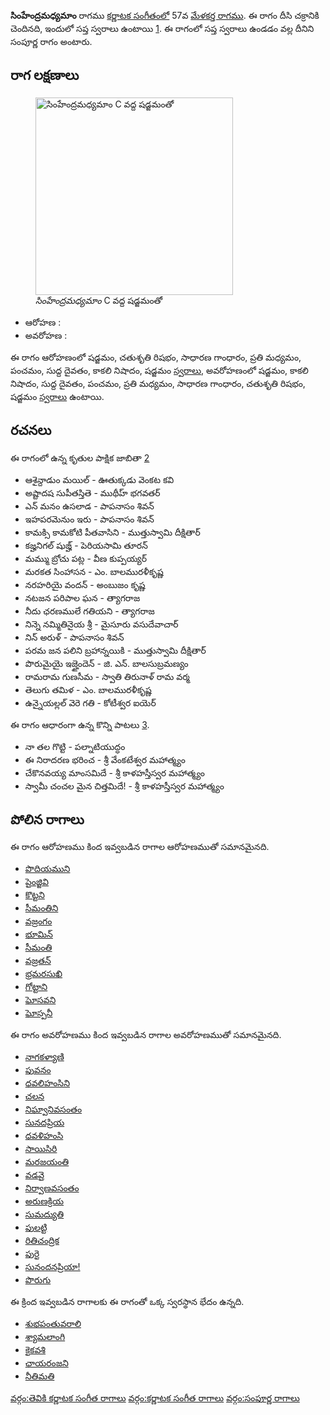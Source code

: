 {{Infobox ragam
	| name          	= సింహేంద్రమధ్యమాం
	| synonym	    	= 
	| mela          	= 57
	| chakra        	= దీసి
	| janaka        	= 
	| type          	= సంపూర్ణ
	| arohanam      	= {{svaraC|S|R2|G2|M2|P|D1|N3|S'}} 
	| avarohanam    	= {{svaraC|S'|N3|D1|P|M2|G2|R2|S}}
	| jeeva         	=
	| chhaya        	=
	| nyasa         	=
	| vishesha      	= 
	| equivalent  		= 
}}
{{కర్ణాటక సంగీత రాగాలు}}
'''సింహేంద్రమధ్యమాం''' రాగము [[కర్ణాటక సంగీతం]]లో 57వ [[మేళకర్త రాగము]]. ఈ రాగం దీసి చక్రానికి చెందినది, ఇందులో సప్త స్వరాలు ఉంటాయి [https://en.wikipedia.org/wiki/Melakarta]. ఈ రాగంలో సప్త స్వరాలు ఉండడం వల్ల దీనిని సంపూర్ణ రాగం అంటారు.


==రాగ లక్షణాలు==
[[Image:simhendramadhyamam_kb2wiki.png|thumb|right|316px|''సింహేంద్రమధ్యమాం'' C వద్ద షడ్జమంతో]]

* ఆరోహణ : {{svaraC|S|R2|G2|M2|P|D1|N3|S'}} 
* అవరోహణ : {{svaraC|S'|N3|D1|P|M2|G2|R2|S}}

ఈ రాగం ఆరోహణంలో షడ్జమం, చతుశృతి రిషభం, సాధారణ  గాంధారం, ప్రతి మధ్యమం, పంచమం, సుద్ద దైవతం, కాకలి  నిషాదం, షడ్జమం [[స్వరాలు]], అవరోహణంలో షడ్జమం, కాకలి  నిషాదం, సుద్ద దైవతం, పంచమం, ప్రతి మధ్యమం, సాధారణ  గాంధారం, చతుశృతి రిషభం, షడ్జమం [[స్వరాలు]] ఉంటాయి.

==రచనలు==
ఈ రాగంలో ఉన్న కృతుల పాక్షిక జాబితా [https://github.com/ssrihari/ragavardhini/blob/master/ragas/kritis.psv]
* ఆశైన్దాడుం  మయిల్ - ఊతుక్కడు వెంకట కవి
* అష్టాదష సుపీతస్తితె - ముథీహ్ భగవతర్
* ఎన్ మనం  ఉసలాడ - పాపనాసం  శివన్
* ఇహపరమెనుం ఇరు - పాపనాసం  శివన్
* కామక్సి కామకోటి పీతవాసిని - ముత్తుస్వామి దీక్షితార్
* కజ్హనిగల్ షుజ్హ్ - పెరియసామి తూరన్
* మమ్ము  బ్రోచు పట్ల - వీణ కుప్పయ్యర్
* మరకత సింహాసన - ఎం. బాలమురళీకృష్ణ
* నరహరియై వందన్ - అంబుజం కృష్ణ
* నటజన పరిపాల ఘన - త్యాగరాజ
* నీదు ఛరణములే గతియని - త్యాగరాజ
* నిన్నె నమ్మితినైయ   శ్రీ - మైసూరు వసుదేవాచార్
* నిన్ అరుళ్ - పాపనాసం  శివన్
* పరమ జన పలిని బ్రహాన్నయికి - ముత్తుస్వామి దీక్షితార్
* పొరుమైయై ఇజ్హైందెన్ - జి. ఎన్. బాలసుబ్రమణ్యం
* రామరామ గుణసీమ - స్వాతి తిరునాళ్ రామ వర్మ
* తెలుగు తమిళ - ఎం. బాలమురళీకృష్ణ
* ఉన్నైయల్లల్  వెరె  గతి - కోటీశ్వర ఐయెర్

ఈ రాగం ఆధారంగా ఉన్న కొన్ని పాటలు [http://rksanka.tripod.com/music/rslist.html].
* నా తల గొట్టి - పల్నాటియుద్ధం
* ఈ నిరాదరణ భరించ - శ్రీ వేంకటేశ్వర మహాత్మ్యం
* చేకొనవయ్య మాంసమిదే - శ్రీ కాళహస్తీస్వర  మహాత్మ్యం
* స్వామీ చంచల మైన చిత్తమిదే! - శ్రీ కాళహస్తీస్వర  మహాత్మ్యం




==పోలిన రాగాలు==
ఈ రాగం ఆరోహణము కింద ఇవ్వబడిన రాగాల ఆరోహణముతో సమానమైనది.
* [[పొదియముని]]
* [[పైంజ్జివి]]
* [[కొట్టని]]
* [[సీమంతిని]]
* [[వజ్రంగం]]
* [[భూమిన్]]
* [[సీమంతి]]
* [[వజ్రతన్]]
* [[ భ్రమరసుఖి]]
* [[గోట్టాని]]
* [[ఘోసవని]]
* [[ఘోస్పనీ]]

ఈ రాగం అవరోహణము కింద ఇవ్వబడిన రాగాల అవరోహణముతో సమానమైనది.
* [[నాగకళ్యాణి]]
* [[పువనం]]
* [[ధవలిహంసిని]]
* [[చలన]]
* [[నిఘ్వానివసంతం]]
* [[సునదప్రియ]]
* [[ధవళిహంసి]]
* [[సాయిసిరి]]
* [[మరజయంతి]]
* [[వడవై]]
* [[నిర్వాణవసంతం]]
* [[అరుణక్రియ]]
* [[సుమద్యుతి]]
* [[ పులట్టి]]
* [[రితిచంద్రిక]]
* [[పురై]]
* [[సునందనప్రియా!]]
* [[పొరుగు]]

ఈ క్రింద ఇవ్వబడిన రాగాలకు ఈ రాగంతో ఒక్క స్వరస్థాన భేదం ఉన్నది.
* [[శుభపంతువరాలి]]
* [[శ్యామలాంగి]]
* [[కైకవశి]]
* [[ఛాయరంజని]]
* [[నీతిమతి]]



[[వర్గం:తెవికి కర్ణాటక సంగీత రాగాలు]]
[[వర్గం:కర్ణాటక సంగీత రాగాలు]]
[[వర్గం:సంపూర్ణ రాగాలు]]